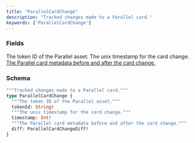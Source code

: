 ```yaml
---
title: "ParallelCardChange"
description: "Tracked changes made to a Parallel card."
keywords: ['ParallelCardChange']
---
```


### Fields

<ResponseField name="tokenId" type="String!" required>
  The token ID of the Parallel asset.
</ResponseField>

<ResponseField name="timestamp" type="Int!" required>
  The unix timestamp for the card change.
</ResponseField>

<a href="/api-reference/types/parallelcardchangediff">
  <ResponseField name="diff" type="ParallelCardChangeDiff!" required>
    The Parallel card metadata before and after the card change.
  </ResponseField>
</a>

### Schema


```graphql 
"""Tracked changes made to a Parallel card."""
type ParallelCardChange {
  """The token ID of the Parallel asset."""
  tokenId: String!
  """The unix timestamp for the card change."""
  timestamp: Int!
  """The Parallel card metadata before and after the card change."""
  diff: ParallelCardChangeDiff!
}
```
